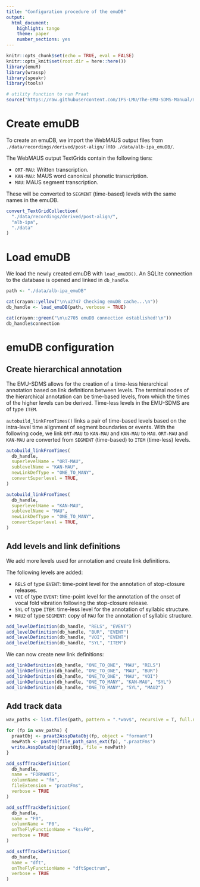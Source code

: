 ```yaml
---
title: "Configuration procedure of the emuDB"
output: 
  html_document: 
    highlight: tango
    theme: paper
    number_sections: yes
---
```


```r
knitr::opts_chunk$set(echo = TRUE, eval = FALSE)
knitr::opts_knit$set(root.dir = here::here())
library(emuR)
library(wrassp)
library(speakr)
library(tools)

# utility function to run Praat
source("https://raw.githubusercontent.com/IPS-LMU/The-EMU-SDMS-Manual/master/R/praat2AsspDataObj.R")
```

# Create emuDB

To create an emuDB, we import the WebMAUS output files from `./data/recordings/derived/post-align/` into `./data/alb-ipa_emuDB/`.

The WebMAUS output TextGrids contain the following tiers:

- `ORT-MAU`: Written transcription.
- `KAN-MAU`: MAUS word canonical phonetic transcription.
- `MAU`: MAUS segment transcription.

These will be converted to `SEGMENT` (time-based) levels with the same names in the emuDB.

```r
convert_TextGridCollection(
  "./data/recordings/derived/post-align/",
  "alb-ipa",
  "./data"
)
```

# Load emuDB

We load the newly created emuDB with `load_emuDB()`.
An SQLite connection to the database is opened and linked in `db_handle`.

```r
path <- "./data/alb-ipa_emuDB"

cat(crayon::yellow("\n\u2747 Checking emuDB cache...\n"))
db_handle <- load_emuDB(path, verbose = TRUE)

cat(crayon::green("\n\u2705 emuDB connection established!\n"))
db_handle$connection
```

# emuDB configuration

## Create hierarchical annotation

The EMU-SDMS allows for the creation of a time-less hierarchical annotation based on link definitions between levels.
The terminal nodes of the hierarchical annotation can be time-based levels, from which the times of the higher levels can be derived.
Time-less levels in the EMU-SDMS are of type `ITEM`.

`autobuild_linkFromTimes()` links a pair of time-based levels based on the intra-level time alignment of segment boundaries or events.
With the following code, we link `ORT-MAU` to `KAN-MAU` and `KAN-MAU` to `MAU`.
`ORT-MAU` and `KAN-MAU` are converted from `SEGMENT` (time-based) to `ITEM` (time-less) levels.

```r
autobuild_linkFromTimes(
  db_handle,
  superlevelName = "ORT-MAU",
  sublevelName = "KAN-MAU",
  newLinkDefType = "ONE_TO_MANY",
  convertSuperlevel = TRUE,
)

autobuild_linkFromTimes(
  db_handle,
  superlevelName = "KAN-MAU",
  sublevelName = "MAU",
  newLinkDefType = "ONE_TO_MANY",
  convertSuperlevel = TRUE,
)
```

## Add levels and link definitions

We add more levels used for annotation and create link definitions.

The following levels are added:

- `RELS` of type `EVENT`: time-point level for the annotation of stop-closure releases.
- `VOI` of type `EVENT`: time-point level for the annotation of the onset of vocal fold vibration following the stop-closure release.
- `SYL` of type `ITEM`: time-less level for the annotation of syllabic structure.
- `MAU2` of type `SEGMENT`: copy of `MAU` for the annotation of syllabic structure.

```r
add_levelDefinition(db_handle, "RELS", "EVENT")
add_levelDefinition(db_handle, "BUR", "EVENT")
add_levelDefinition(db_handle, "VOI", "EVENT")
add_levelDefinition(db_handle, "SYL", "ITEM")
```

We can now create new link definitions:

```r
add_linkDefinition(db_handle, "ONE_TO_ONE", "MAU", "RELS")
add_linkDefinition(db_handle, "ONE_TO_ONE", "MAU", "BUR")
add_linkDefinition(db_handle, "ONE_TO_ONE", "MAU", "VOI")
add_linkDefinition(db_handle, "ONE_TO_MANY", "KAN-MAU", "SYL")
add_linkDefinition(db_handle, "ONE_TO_MANY", "SYL", "MAU2")
```

## Add track data

```r
wav_paths <- list.files(path, pattern = ".*wav$", recursive = T, full.names = T)

for (fp in wav_paths) {
  praatObj <- praat2AsspDataObj(fp, object = "formant")
  newPath <- paste0(file_path_sans_ext(fp), ".praatFms")
  write.AsspDataObj(praatObj, file = newPath)
}

add_ssffTrackDefinition(
  db_handle,
  name = "FORMANTS",
  columnName = "fm",
  fileExtension = "praatFms",
  verbose = TRUE
)
```

```r
add_ssffTrackDefinition(
  db_handle,
  name = "F0",
  columnName = "F0",
  onTheFlyFunctionName = "ksvF0",
  verbose = TRUE
)
```

```r
add_ssffTrackDefinition(
  db_handle,
  name = "dft",
  onTheFlyFunctionName = "dftSpectrum",
  verbose = TRUE
)
```

